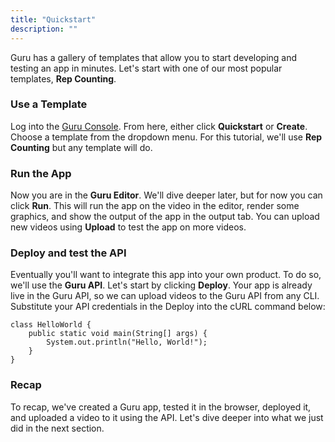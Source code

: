 ```yaml
---
title: "Quickstart"
description: ""
---
```


Guru has a gallery of templates that allow you to start developing and testing an app in minutes.
Let's start with one of our most popular templates, **Rep Counting**.

### Use a Template

Log into the [Guru Console](https://console.getguru.fitness/). From here, either click **Quickstart** or **Create**. Choose a template from the dropdown menu. For this tutorial, we'll use **Rep Counting** but any template will do.

### Run the App

Now you are in the **Guru Editor**. We'll dive deeper later, but for now you can click **Run**. This will run the app on the video in the editor, render some graphics, and show the output of the app in the output tab. You can upload new videos using **Upload** to test the app on more videos.

### Deploy and test the API

Eventually you'll want to integrate this app into your own product. To do so, we'll use the **Guru API**. Let's start by clicking **Deploy**. Your app is already live in the Guru API, so we can upload videos to the Guru API from any CLI. Substitute your API credentials in the Deploy into the cURL command below:


```
class HelloWorld {
    public static void main(String[] args) {
        System.out.println("Hello, World!");
    }
}
```

### Recap

To recap, we've created a Guru app, tested it in the browser, deployed it, and uploaded a video to it using the API. Let's dive deeper into what we just did in the next section.
